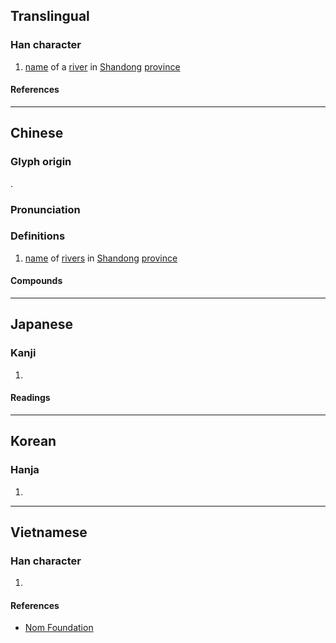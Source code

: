 {{character info}}
==Translingual==

===Han character===
{{Han char|rn=85|rad=水|as=06|sn=9|four=35190|canj=EHJD|ids=⿰氵朱}}

# [[name]] of a [[river]] in [[Shandong]] [[province]]

====References====
{{Han ref|kx=0620.130|dkj=17381|dj=1016.030|hdz=31608.030|uh=6D19}}

----

==Chinese==
{{zh-forms}}

===Glyph origin===
{{Han etym}}
{{Han compound|水|朱|ls=psc|c1=s|c2=p|t1=water}}.

===Pronunciation===
{{zh-pron
|m=zhū,shū,2nb=alternative standard reading in Taiwan
|c=zyu1
|mc=y
|oc=y
|ma=
|cat=pn
}}

===Definitions===
{{zh-hanzi}}

# [[name]] of [[rivers]] in [[Shandong]] [[province]]

====Compounds====
{{zh-der|洙水河|洙溪河|洙水|洙泗}}

----

==Japanese==

===Kanji===
{{ja-kanji|grade=|rs=水06}}

# {{rfdef|ja|sort=水06}}

====Readings====
{{ja-readings
|goon=ず
|kanon=しゅ
}}

----

==Korean==

===Hanja===
{{ko-hanja|수}}

# {{rfdef|ko|sort=水06}}

----

==Vietnamese==

===Han character===
{{vi-readings|rs=水06|reading=chua, chau, giẫy, thù}}

# {{rfdef|vi|sort=水06}}

====References====
* [http://nomfoundation.org/common/nom_details.php?codepoint=6d19 Nom Foundation]
